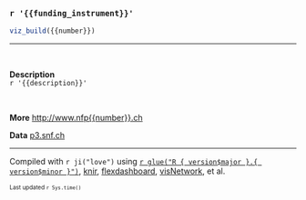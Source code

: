 
### `r '{{funding_instrument}}'`

```r
viz_build({{number}})
```

***

<br/>  

**Description**  
`r '{{description}}'`  

<br/>  

**More**  [http://www.nfp{{number}}.ch](http://www.nfp{{number}}.ch/en){target='_blank'}  

**Data**  [p3.snf.ch](http://p3.snf.ch/Pages/DataAndDocumentation.aspx){target='_blank'}  

<hr/>

Compiled with `r ji("love")` using [`r glue("R { version$major }.{ version$minor }")`](https://cran.r-project.org/), [knir](https://yihui.name/knitr/){target='_blank'}, [flexdashboard](https://github.com/rstudio/flexdashboard){target='_blank'}, [visNetwork](https://datastorm-open.github.io/visNetwork/){target='_blank'}, et al.

<font size='1'>Last updated  `r Sys.time()`  </font>
